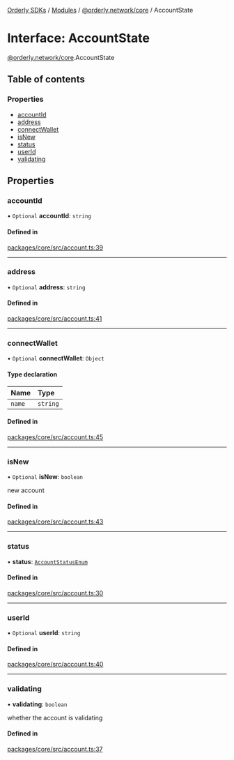 [Orderly SDKs](/sdks/tech-doc/README) / [Modules](/sdks/tech-doc/modules) / [@orderly.network/core](/sdks/tech-doc/modules/orderly_network_core) / AccountState

# Interface: AccountState

[@orderly.network/core](/sdks/tech-doc/modules/orderly_network_core).AccountState

## Table of contents

### Properties

- [accountId](/sdks/tech-doc/interfaces/orderly_network_core.AccountState#accountid)
- [address](/sdks/tech-doc/interfaces/orderly_network_core.AccountState#address)
- [connectWallet](/sdks/tech-doc/interfaces/orderly_network_core.AccountState#connectwallet)
- [isNew](/sdks/tech-doc/interfaces/orderly_network_core.AccountState#isnew)
- [status](/sdks/tech-doc/interfaces/orderly_network_core.AccountState#status)
- [userId](/sdks/tech-doc/interfaces/orderly_network_core.AccountState#userid)
- [validating](/sdks/tech-doc/interfaces/orderly_network_core.AccountState#validating)

## Properties

### accountId

• `Optional` **accountId**: `string`

#### Defined in

[packages/core/src/account.ts:39](https://github.com/OrderlyNetwork/js-sdk/blob/d47dd11/packages/core/src/account.ts#L39)

___

### address

• `Optional` **address**: `string`

#### Defined in

[packages/core/src/account.ts:41](https://github.com/OrderlyNetwork/js-sdk/blob/d47dd11/packages/core/src/account.ts#L41)

___

### connectWallet

• `Optional` **connectWallet**: `Object`

#### Type declaration

| Name | Type |
| :------ | :------ |
| `name` | `string` |

#### Defined in

[packages/core/src/account.ts:45](https://github.com/OrderlyNetwork/js-sdk/blob/d47dd11/packages/core/src/account.ts#L45)

___

### isNew

• `Optional` **isNew**: `boolean`

new account

#### Defined in

[packages/core/src/account.ts:43](https://github.com/OrderlyNetwork/js-sdk/blob/d47dd11/packages/core/src/account.ts#L43)

___

### status

• **status**: [`AccountStatusEnum`](../enums/orderly_network_types.AccountStatusEnum)

#### Defined in

[packages/core/src/account.ts:30](https://github.com/OrderlyNetwork/js-sdk/blob/d47dd11/packages/core/src/account.ts#L30)

___

### userId

• `Optional` **userId**: `string`

#### Defined in

[packages/core/src/account.ts:40](https://github.com/OrderlyNetwork/js-sdk/blob/d47dd11/packages/core/src/account.ts#L40)

___

### validating

• **validating**: `boolean`

whether the account is validating

#### Defined in

[packages/core/src/account.ts:37](https://github.com/OrderlyNetwork/js-sdk/blob/d47dd11/packages/core/src/account.ts#L37)
